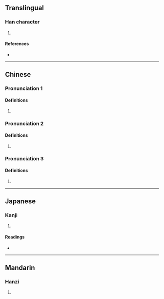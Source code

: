 {{character info/new}}
==Translingual==

===Han character===
{{Han char|rn=86|rad=火|as=08|sn=12|four=|canj=AAF|ids=⿱昍火}}

# {{defn|Han|sort=火08}}

====References====
* {{Han ref|kx=0675.160|dkj=19152|hdz=32209.070|uh=7138|ud=28984}}

----

==Chinese==
{{zh-forms}}

===Pronunciation 1===
{{zh-pron
|m=gǔ
|mc=y
|oc=y
|cat=
}}

====Definitions====
{{zh-hanzi}}

# {{rfdef|zh}}

===Pronunciation 2===
{{zh-pron
|m=xiǒng
|cat=
}}

====Definitions====
{{zh-hanzi}}

# {{rfdef|zh}}

===Pronunciation 3===
{{zh-pron
|m=yīng
|cat=
}}

====Definitions====
{{zh-hanzi}}

# {{rfdef|zh}}

----

==Japanese==

===Kanji===
{{ja-kanji|grade=|rs=火08}}

# {{defn|lang=ja|sort=火08}}

====Readings====
* {{ja-readings|on=[[こ]] (ko), [[く]] (ku), [[けい]] (kei), [[きょう]] (kyō)|kun=}}

----

==Mandarin==

===Hanzi===
{{cmn-hanzi|pin=[[gǔ]] ([[gu3]])|wg=ku<sup>3</sup>}}

# {{defn|lang=cmn|sort=火08}}